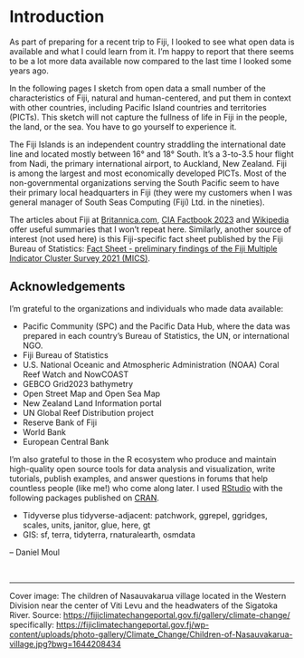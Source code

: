 # Introduction {.unnumbered}

As part of preparing for a recent trip to Fiji, I looked to see what open data is available and what I could learn from it. I'm happy to report that there seems to be a lot more data available now compared to the last time I looked some years ago.

In the following pages I sketch from open data a small number of the characteristics of Fiji, natural and human-centered, and put them in context with other countries, including Pacific Island countries and territories (PICTs). This sketch will not capture the fullness of life in Fiji in the people, the land, or the sea. You have to go yourself to experience it.

The Fiji Islands is an independent country straddling the international date line and located mostly between 16° and 18° South. It's a 3-to-3.5 hour flight from Nadi, the primary international airport, to Auckland, New Zealand. Fiji is among the largest and most economically developed PICTs. Most of the non-governmental organizations serving the South Pacific seem to have their primary local headquarters in Fiji (they were my customers when I was general manager of South Seas Computing (Fiji) Ltd. in the nineties).

The articles about Fiji at [Britannica.com](https://www.britannica.com/place/Fiji-republic-Pacific-Ocean), [CIA Factbook 2023](https://www.cia.gov/the-world-factbook/about/archives/2023/countries/fiji/#people-and-society) and [Wikipedia](https://en.wikipedia.org/wiki/Fiji) offer useful summaries that I won't repeat here. Similarly, another source of interest (not used here) is this Fiji-specific fact sheet published by the Fiji Bureau of Statistics: [Fact Sheet - preliminary findings of the Fiji Multiple Indicator Cluster Survey 2021 (MICS)](https://www.statsfiji.gov.fj/images/documents/Fiji_MICS_2021/Fiji_MICS_2021_Fact_Sheet_-_Preliminary_Report.pdf).


## Acknowledgements

I'm grateful to the organizations and individuals who made data available:

* Pacific Community (SPC) and the Pacific Data Hub, where the data was prepared in each country's Bureau of Statistics, the UN, or international NGO.
* Fiji Bureau of Statistics
* U.S. National Oceanic and Atmospheric Administration (NOAA) Coral Reef Watch and NowCOAST
* GEBCO Grid2023 bathymetry
* Open Street Map and Open Sea Map
* New Zealand Land Information portal
* UN Global Reef Distribution project
* Reserve Bank of Fiji
* World Bank
* European Central Bank

I'm also grateful to those in the R ecosystem who produce and maintain high-quality open source tools for data analysis and visualization, write tutorials, publish examples, and answer questions in forums that help countless people (like me!) who come along later. I used [RStudio](https://posit.co/download/rstudio-desktop/) with the following packages published on [CRAN](https://cran.r-project.org).

* Tidyverse plus tidyverse-adjacent: patchwork, ggrepel, ggridges, scales, units, janitor, glue, here, gt
* GIS: sf, terra, tidyterra, rnaturalearth, osmdata

-- Daniel Moul

<br>

----

Cover image: The children of Nasauvakarua village located in the Western Division near the center of Viti Levu and the headwaters of the Sigatoka River. Source: <https://fijiclimatechangeportal.gov.fj/gallery/climate-change/> specifically: <https://fijiclimatechangeportal.gov.fj/wp-content/uploads/photo-gallery/Climate_Change/Children-of-Nasauvakarua-village.jpg?bwg=1644208434>

